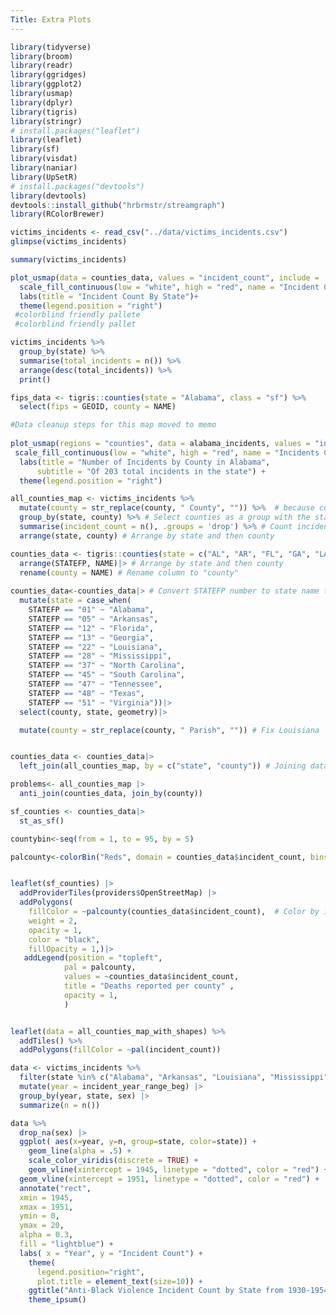 ```yaml
---
Title: Extra Plots
---
```

```r
library(tidyverse)
library(broom)
library(readr)
library(ggridges)
library(ggplot2)
library(usmap)
library(dplyr)
library(tigris)
library(stringr)
# install.packages("leaflet")
library(leaflet)
library(sf)
library(visdat)
library(naniar)
library(UpSetR)
# install.packages("devtools")
library(devtools)
devtools::install_github("hrbrmstr/streamgraph")
library(RColorBrewer)
```

```r
victims_incidents <- read_csv("../data/victims_incidents.csv")
glimpse(victims_incidents)
```


```r
summary(victims_incidents)
```


```r
plot_usmap(data = counties_data, values = "incident_count", include = .south_region, color = "black", exclude = c("OK", "KY", "WV", "MD", "DE", "DC"), labels = TRUE) + 
  scale_fill_continuous(low = "white", high = "red", name = "Incident Count") + 
  labs(title = "Incident Count By State")+
  theme(legend.position = "right")
 #colorblind friendly pallete
 #colorblind friendly pallet
```

```r
victims_incidents %>%
  group_by(state) %>%
  summarise(total_incidents = n()) %>%
  arrange(desc(total_incidents)) %>% 
  print()
```

``` r
fips_data <- tigris::counties(state = "Alabama", class = "sf") %>%
  select(fips = GEOID, county = NAME)

#Data cleanup steps for this map moved to memo
 
plot_usmap(regions = "counties", data = alabama_incidents, values = "incident_count", include = "AL", color = "black") +
 scale_fill_continuous(low = "white", high = "red", name = "Incidents Count", na.value = "white") +
  labs(title = "Number of Incidents by County in Alabama",
      subtitle = "Of 203 total incidents in the state") +
  theme(legend.position = "right")
```

``` r
all_counties_map <- victims_incidents %>% 
  mutate(county = str_replace(county, " County", "")) %>%  # because county names don't match fips data
  group_by(state, county) %>% # Select counties as a group with the state
  summarise(incident_count = n(), .groups = 'drop') %>% # Count incidents per county
  arrange(state, county) # Arrange by state and then county

counties_data <- tigris::counties(state = c("AL", "AR", "FL", "GA", "LA", "MS", "NC", "SC", "TN", "TX", "VA"), class = "sf")|> #Grab multipolygon shapefiles of each county
  arrange(STATEFP, NAME)|> # Arrange by state and then county
  rename(county = NAME) # Rename column to "county"
  
counties_data<-counties_data|> # Convert STATEFP number to state name to allow join
  mutate(state = case_when(
    STATEFP == "01" ~ "Alabama",
    STATEFP == "05" ~ "Arkansas",
    STATEFP == "12" ~ "Florida",
    STATEFP == "13" ~ "Georgia",
    STATEFP == "22" ~ "Louisiana",
    STATEFP == "28" ~ "Mississippi",
    STATEFP == "37" ~ "North Carolina",
    STATEFP == "45" ~ "South Carolina",
    STATEFP == "47" ~ "Tennessee",
    STATEFP == "48" ~ "Texas",
    STATEFP == "51" ~ "Virginia"))|>
  select(county, state, geometry)|>

  mutate(county = str_replace(county, " Parish", "")) # Fix Louisiana



```

```r
counties_data <- counties_data|>
  left_join(all_counties_map, by = c("state", "county")) # Joining datasets by state and then county. This includes counties with no incidents.

problems<- all_counties_map |>
  anti_join(counties_data, join_by(county))

sf_counties <- counties_data|>
  st_as_sf()
```

```r
countybin<-seq(from = 1, to = 95, by = 5)

palcounty<-colorBin("Reds", domain = counties_data$incident_count, bins = countybin)


leaflet(sf_counties) |>
  addProviderTiles(providers$OpenStreetMap) |>
  addPolygons(
    fillColor = ~palcounty(counties_data$incident_count),  # Color by incident count
    weight = 2,
    opacity = 1,
    color = "black",
    fillOpacity = 1,)|>
   addLegend(position = "topleft",
            pal = palcounty,
            values = ~counties_data$incident_count, 
            title = "Deaths reported per county" ,
            opacity = 1,
            )


leaflet(data = all_counties_map_with_shapes) %>% 
  addTiles() %>% 
  addPolygons(fillColor = ~pal(incident_count))
```

```r

data <- victims_incidents %>%
  filter(state %in% c("Alabama", "Arkansas", "Louisiana", "Mississippi", "North Carolina", "South Carolina", "Tennessee", "Texas", "Virginia")) |>
  mutate(year = incident_year_range_beg) |>
  group_by(year, state, sex) |>
  summarize(n = n())

data %>%
  drop_na(sex) |>
  ggplot( aes(x=year, y=n, group=state, color=state)) +
    geom_line(alpha = .5) +
    scale_color_viridis(discrete = TRUE) +
    geom_vline(xintercept = 1945, linetype = "dotted", color = "red") +
  geom_vline(xintercept = 1951, linetype = "dotted", color = "red") +
  annotate("rect", 
  xmin = 1945, 
  xmax = 1951, 
  ymin = 0, 
  ymax = 20, 
  alpha = 0.3, 
  fill = "lightblue") +
  labs( x = "Year", y = "Incident Count") +
    theme(
      legend.position="right",
      plot.title = element_text(size=10)) +
    ggtitle("Anti-Black Violence Incident Count by State from 1930-1954")
    theme_ipsum()
```


